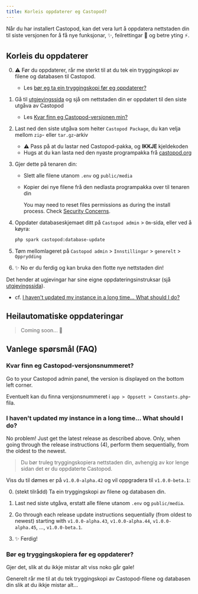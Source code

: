 ```yaml
---
title: Korleis oppdaterer eg Castopod?
---
```



Når du har installert Castopod, kan det vera lurt å oppdatera nettstaden din til
siste versjonen for å få nye funksjonar, ✨, feilrettingar 🐛 og betre yting ⚡.

## Korleis du oppdaterer

0. ⚠️ Før du oppdaterer, rår me sterkt til at du tek ein tryggingskopi av filene
   og databasen til Castopod.

   - Les
     [bør eg ta ein tryggingskopi før eg oppdaterer?](#should-i-make-a-backup-before-updating)

1. Gå til
   [utgjevingssida](https://code.castopod.org/adaures/castopod/-/releases) og
   sjå om nettstaden din er oppdatert til den siste utgåva av Castopod

   - Les
     [Kvar finn eg Castopod-versjonen min?](#where-can-i-find-my-castopod-version)

2. Last ned den siste utgåva som heiter `Castopod Package`, du kan velja mellom
   `zip`- eller `tar.gz`-arkiv

   - ⚠️ Pass på at du lastar ned Castopod-pakka, og **IKKJE** kjeldekoden
   - Hugs at du kan lasta ned den nyaste programpakka frå
     [castopod.org](https://castopod.org/)

3. Gjer dette på tenaren din:

   - Slett alle filene utanom `.env` og `public/media`
   - Kopier dei nye filene frå den nedlasta programpakka over til tenaren din

     <Aside>

     You may need to reset files permissions as during the install process.
     Check [Security Concerns](./security.md).

     </Aside>

4. Oppdater databaseskjemaet ditt på `Castopod admin` > `Om`-sida, eller ved å
   køyra:

   ```bash
   php spark castopod:database-update
   ```

5. Tøm mellomlageret på `Castopod admin` > `Innstillingar` > `generelt` >
   `Opprydding`

6. ✨ No er du ferdig og kan bruka den flotte nye nettstaden din!

<Aside>

Det hender at ugjevingar har sine eigne oppdateringsinstruksar (sjå
[utgjevingssida](https://code.castopod.org/adaures/castopod/-/releases)).

- cf.
  [I haven't updated my instance in a long time… What should I do?](#i-havent-updated-my-instance-in-a-long-time-what-should-i-do)

</Aside>

## Heilautomatiske oppdateringar

> Coming soon... 👀

## Vanlege spørsmål (FAQ)

### Kvar finn eg Castopod-versjonsnummeret?

Go to your Castopod admin panel, the version is displayed on the bottom left
corner.

Eventuelt kan du finna versjonsnummeret i `app > Oppsett > Constants.php`-fila.

### I haven't updated my instance in a long time… What should I do?

No problem! Just get the latest release as described above. Only, when going
through the release instructions (4), perform them sequentially, from the oldest
to the newest.

> Du bør truleg tryggingskopiera nettstaden din, avhengig av kor lenge sidan det
> er du oppdaterte Castopod.

Viss du til dømes er på `v1.0.0-alpha.42` og vil oppgradera til `v1.0.0-beta.1`:

0. (stekt tilrådd) Ta ein tryggingskopi av filene og databasen din.

1. Last ned siste utgåva, erstatt alle filene utanom `.env` og `public/media`.

2. Go through each release update instructions sequentially (from oldest to
   newest) starting with `v1.0.0-alpha.43`, `v1.0.0-alpha.44`,
   `v1.0.0-alpha.45`, …, `v1.0.0-beta.1`.

3. ✨ Ferdig!

### Bør eg tryggingskopiera før eg oppdaterer?

Gjer det, slik at du ikkje mistar alt viss noko går gale!

Generelt rår me til at du tek tryggingskopi av Castopod-filene og databasen din
slik at du ikkje mistar alt…
